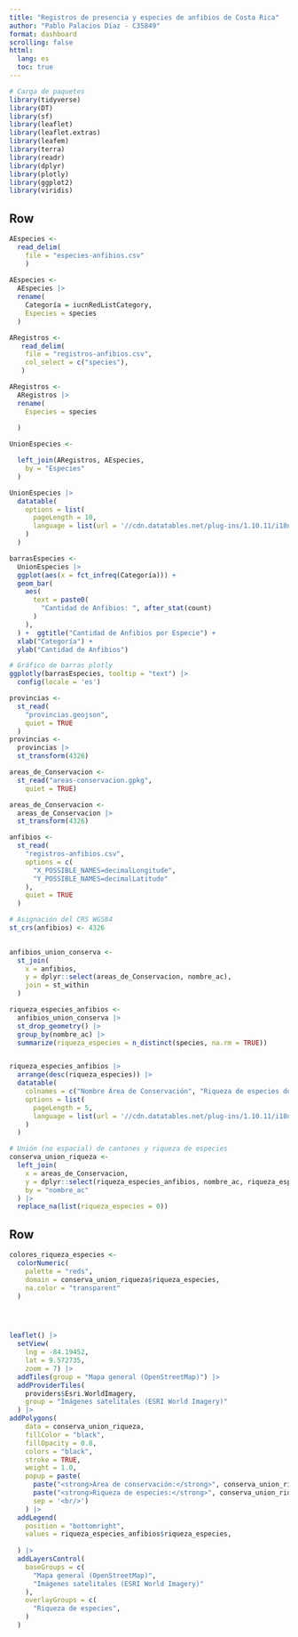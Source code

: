 ---
title: "Registros de presencia y especies de anfibios de Costa Rica"
author: "Pablo Palacios Díaz - C35849"
format: dashboard
scrolling: false 
httml:
  lang: es
  toc: true
---

```{r}
# Carga de paquetes
library(tidyverse)
library(DT)
library(sf)
library(leaflet)
library(leaflet.extras)
library(leafem)
library(terra)
library(readr)
library(dplyr)
library(plotly)
library(ggplot2)
library(viridis)
```

## Row {height=50%}

```{r}
AEspecies <-
  read_delim(
    file = "especies-anfibios.csv"
    )
  
AEspecies <-
  AEspecies |>
  rename(
    Categoría = iucnRedListCategory,
    Especies = species
  )

```

```{r}
ARegistros <- 
   read_delim(
    file = "registros-anfibios.csv",
    col_select = c("species"),
   )

ARegistros <-
  ARegistros |>
  rename(
    Especies = species
    
  )

```

```{r}
UnionEspecies <-

  left_join(ARegistros, AEspecies,
    by = "Especies"
  )
```

```{r}
UnionEspecies |>
  datatable(
    options = list(
      pageLength = 10,
      language = list(url = '//cdn.datatables.net/plug-ins/1.10.11/i18n/Spanish.json')
    )
  )
```

```{r}
barrasEspecies <-
  UnionEspecies |>
  ggplot(aes(x = fct_infreq(Categoría))) +
  geom_bar(
    aes(
      text = paste0(
        "Cantidad de Anfibios: ", after_stat(count)
      )
    ),
  ) +  ggtitle("Cantidad de Anfibios por Especie") +
  xlab("Categoría") +
  ylab("Cantidad de Anfibios")

# Gráfico de barras plotly
ggplotly(barrasEspecies, tooltip = "text") |> 
  config(locale = 'es')
```

```{r}

provincias <-
  st_read(
    "provincias.geojson",
    quiet = TRUE 
  )
provincias <-
  provincias |>
  st_transform(4326)

areas_de_Conservacion <-
  st_read("areas-conservacion.gpkg",
    quiet = TRUE)

areas_de_Conservacion <-
  areas_de_Conservacion |>
  st_transform(4326)

anfibios <-
  st_read(
    "registros-anfibios.csv",
    options = c(
      "X_POSSIBLE_NAMES=decimalLongitude", 
      "Y_POSSIBLE_NAMES=decimalLatitude"   
    ),
    quiet = TRUE
  )

# Asignación del CRS WGS84
st_crs(anfibios) <- 4326
  

```

```{r}
anfibios_union_conserva <-
  st_join(
    x = anfibios,
    y = dplyr::select(areas_de_Conservacion, nombre_ac),
    join = st_within
  )
```

```{r}

riqueza_especies_anfibios <-
  anfibios_union_conserva |>
  st_drop_geometry() |>
  group_by(nombre_ac) |>
  summarize(riqueza_especies = n_distinct(species, na.rm = TRUE))


riqueza_especies_anfibios |>
  arrange(desc(riqueza_especies)) |>
  datatable(
    colnames = c("Nombre Área de Conservación", "Riqueza de especies de anfibios"),
    options = list(
      pageLength = 5,
      language = list(url = '//cdn.datatables.net/plug-ins/1.10.11/i18n/Spanish.json')
    )
  )

# Unión (no espacial) de cantones y riqueza de especies
conserva_union_riqueza <-
  left_join(
    x = areas_de_Conservacion,
    y = dplyr::select(riqueza_especies_anfibios, nombre_ac, riqueza_especies),
    by = "nombre_ac"
  ) |>
  replace_na(list(riqueza_especies = 0))

```

## Row {height=50%}


```{r}

colores_riqueza_especies <-
  colorNumeric(
    palette = "reds",
    domain = conserva_union_riqueza$riqueza_especies,
    na.color = "transparent"
  )




leaflet() |>
  setView(
    lng = -84.19452,
    lat = 9.572735,
    zoom = 7) |>
  addTiles(group = "Mapa general (OpenStreetMap)") |>
  addProviderTiles(
    providers$Esri.WorldImagery, 
    group = "Imágenes satelitales (ESRI World Imagery)"
  ) |>
addPolygons(
    data = conserva_union_riqueza,
    fillColor = "black",
    fillOpacity = 0.8,
    colors = "black",
    stroke = TRUE,
    weight = 1.0,
    popup = paste(
      paste("<strong>Área de conservación:</strong>", conserva_union_riqueza$nombre_ac),
      paste("<strong>Riqueza de especies:</strong>", conserva_union_riqueza$riqueza_especies),
      sep = '<br/>')
    ) |>
  addLegend(
    position = "bottomright",    
    values = riqueza_especies_anfibios$riqueza_especies,
      
  ) |>  
  addLayersControl(
    baseGroups = c(
      "Mapa general (OpenStreetMap)", 
      "Imágenes satelitales (ESRI World Imagery)"
    ),
    overlayGroups = c(
      "Riqueza de especies",
    )
  ) 
  
```


